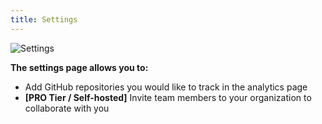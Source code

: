 ```yaml
---
title: Settings
---
```


![Settings](/images/screens/settings.png)

**The settings page allows you to:**
- Add GitHub repositories you would like to track in the analytics page
- <strong>[PRO Tier / Self-hosted]</strong> Invite team members to your organization to collaborate with you